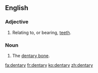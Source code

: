 ==English==

===Adjective===
{{en-adj|-}}

# {{lb|en|anatomy}} Relating to, or bearing, [[tooth|teeth]].

===Noun===
{{en-noun|dentaries}}

# {{lb|en|anatomy}} The [[dentary bone]].

[[fa:dentary]]
[[fr:dentary]]
[[ko:dentary]]
[[zh:dentary]]